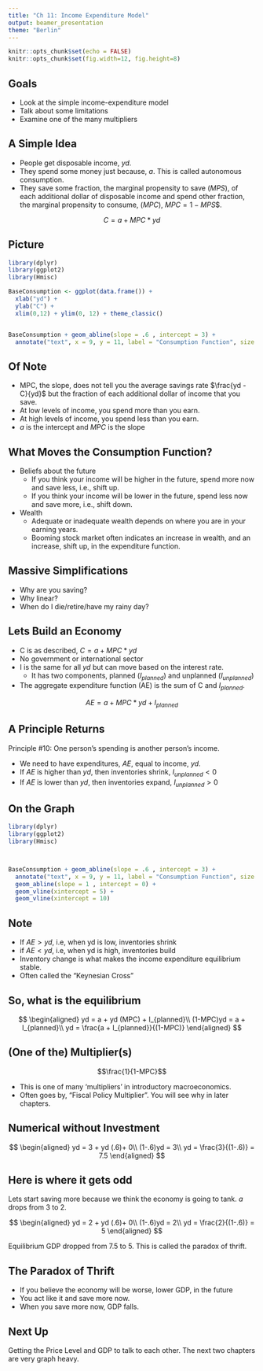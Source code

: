 ```yaml
---
title: "Ch 11: Income Expenditure Model"
output: beamer_presentation
theme: "Berlin"
---
```


```r
knitr::opts_chunk$set(echo = FALSE)
knitr::opts_chunk$set(fig.width=12, fig.height=8) 
```


## Goals

+ Look at the simple income-expenditure model
+ Talk about some limitations
+ Examine one of the many multipliers

## A Simple Idea

+ People get disposable income, $yd$.
+ They spend some money just because, $a$.  This is called autonomous consumption.
+ They save some fraction, the marginal propensity to save ($MPS$), of each additional dollar of disposable income and spend other fraction, the marginal propensity to consume, ($MPC$), $MPC = 1 - MPS$$.

$$C = a + MPC * yd$$


## Picture

```r

library(dplyr)
library(ggplot2)
library(Hmisc)

BaseConsumption <- ggplot(data.frame()) + 
  xlab("yd") +
  ylab("C") + 
  xlim(0,12) + ylim(0, 12) + theme_classic() 


BaseConsumption + geom_abline(slope = .6 , intercept = 3) +
  annotate("text", x = 9, y = 11, label = "Consumption Function", size = 2) 

```

## Of Note

+ MPC, the slope, does not tell you the average savings rate $\frac{yd - C}{yd}$ but the fraction of each additional dollar of income that you save.
+ At low levels of income, you spend more than you earn.
+ At high levels of income, you spend less than you earn.
+ $a$ is the intercept and $MPC$ is the slope

## What Moves the Consumption Function?

+ Beliefs about the future
    + If you think your income will be higher in the future, spend more now and save less, i.e., shift up.
    + If you think your income will be lower in the future, spend less now and save more, i.e., shift down.
+ Wealth
    + Adequate or inadequate wealth depends on where you are in your earning years.
    + Booming stock market often indicates an increase in wealth, and an increase, shift up, in the expenditure function.
    
    
## Massive Simplifications

+ Why are you saving?
+ Why linear?
+ When do I die/retire/have my rainy day?

## Lets Build an Economy

+ C is as described, $C = a + MPC * yd$
+ No government or international sector
+ I is the same for all $yd$ but can move based on the interest rate.
    + It has two components, planned ($I_{planned}$) and unplanned ($I_{unplanned}$)
+ The aggregate expenditure function (AE) is the sum of C and $I_{planned}$.

$$AE = a + MPC * yd + I_{planned}$$

## A Principle Returns  

Principle #10: One person’s spending is another person’s income. 


+ We need to have expenditures, $AE$, equal to income, $yd$.
+ If $AE$ is higher than $yd$, then inventories shrink, $I_{unplanned}<0$
+ If $AE$ is lower than $yd$, then inventories expand, $I_{unplanned}>0$

## On the Graph

```r

library(dplyr)
library(ggplot2)
library(Hmisc)



BaseConsumption + geom_abline(slope = .6 , intercept = 3) +
  annotate("text", x = 9, y = 11, label = "Consumption Function", size = 2) +
  geom_abline(slope = 1 , intercept = 0) +
  geom_vline(xintercept = 5) +
  geom_vline(xintercept = 10)

```


## Note

+ If $AE>yd$, i.e, when yd is low, inventories shrink
+ if $AE<yd$, i.e, when yd is high, inventories build
+ Inventory change is what makes the income expenditure equilibrium stable.
+ Often called the "Keynesian Cross"


## So, what is the equilibrium

$$
\begin{aligned}
yd = a + yd (MPC) + I_{planned}\\
(1-MPC)yd = a + I_{planned}\\
yd = \frac{a + I_{planned}}{(1-MPC)}
\end{aligned}
$$

## (One of the) Multiplier(s)

$$\frac{1}{1-MPC}$$

+ This is one of many 'multipliers' in introductory macroeconomics.
+ Often goes by, "Fiscal Policy Multiplier".  You will see why in later chapters.

## Numerical without Investment

$$
\begin{aligned}
yd = 3 + yd (.6)+ 0\\
(1-.6)yd = 3\\
yd = \frac{3}{(1-.6)} = 7.5
\end{aligned}
$$

## Here is where it gets odd

Lets start saving more because we think the economy is going to tank. $a$ drops from 3 to 2.

$$
\begin{aligned}
yd = 2 + yd (.6)+ 0\\
(1-.6)yd = 2\\
yd = \frac{2}{(1-.6)} = 5
\end{aligned}
$$

Equilibrium GDP dropped from 7.5 to 5.  This is called the paradox of thrift.

## The Paradox of Thrift

+ If you believe the economy will be worse, lower GDP, in the future
+ You act like it and save more now.
+ When you save more now, GDP falls.


## Next Up

Getting the Price Level and GDP to talk to each other.  The next two chapters are very graph heavy.

